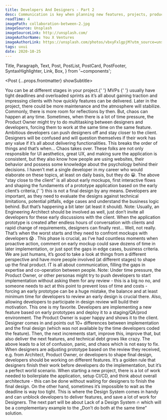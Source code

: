 ```yaml
---
title: Developers And Designers - Part 2
desc: Communication is key when planning new features, projects, products. But who should be involved in a conversation with clients, should there be any review of designs, how to find a balance between designs and implementation? All of these concerns can lead to chaos, let’s learn how to avoid it during product creation.
readTime: 4
imagePath: collaboration-between-2.jpg
imageSource: Unsplash
imageSourceLink: http://unsplash.com/
imageAuthorName: You X Ventures
imageAuthorLink: https://unsplash.com/photos/vbxyFxlgpjM?utm_source=unsplash&utm_medium=referral&utm_content=creditShareLink
tags: uxui
date: 2020-10-25
---
```


  Title,
  Paragraph,
  Text,
  Post,
  PostList,
  PostCard,
  PostFooter,
  SyntaxHighlighter,
  Link,
  Box,
} from '~components';

<Post {...props.frontmatter} showSubtitle>
  <Title level={3}>Problem - Chaos in planning</Title>
  <Paragraph>
    You can be at different stages in your project.{' '}
    <Link href="https://en.wikipedia.org/wiki/Minimum_viable_product">
      MVPs
    </Link>{' '}
    usually have tight deadlines and overloaded sprints as it’s all about
    gaining traction and impressing clients with how quickly features can be
    delivered. Later in the project, there could be more maintenance and the
    atmosphere will stabilize. Commonly, there is more room for reflections by
    then.
  </Paragraph>
  <Paragraph strong>But, chaos can happen at any time.</Paragraph>
  <Paragraph>
    Sometimes, when there is a lot of time pressure, the Product Owner might try
    to do multitasking between designers and developers, forcing them to work at
    the same time on the same feature. Ambitious developers can push designers
    off and stay closer to the client. Designers will be confused and will
    question themselves if their work has any value if it’s all about delivering
    functionalities. This breaks the order of things and that’s when…
  </Paragraph>
  <Paragraph strong lastParagraph>
    Chaos takes over.
  </Paragraph>
  <Title level={3}>Solutions</Title>
  <Title level={4}>DESIGNERS - STAY CLOSE TO THE CLIENT</Title>
  <Paragraph>
    These folks are not only responsible for UI aesthetics, great UX, and making
    sure the application is consistent, but they also know how people are using
    websites, their behavior and possess some knowledge about the psychology
    behind their decisions. I haven’t met a single developer in my career who
    would elaborate on these topics, at least on daily basis, but they do 😀.
  </Paragraph>
  <Paragraph>
    The above "stay close to the client” is all about early mockups, first
    interactive flows and shaping the fundaments of a prototype application
    based on the early client’s criteria,{' '}
    <Text strong>this is not a final design by any means</Text>.
  </Paragraph>
  <Paragraph>
    Developers are important, as they need to evaluate the designs against
    technical limitations, potential pitfalls, edge cases and understand the
    business logic behind.
  </Paragraph>
  <Paragraph>But that’s happening a bit later (at least it should).</Paragraph>
  <Paragraph breakParagraph>
    <Text strong>Note</Text>: Usually, an Engineering Architect should be
    involved as well, just don’t invite all developers for these early
    discussions with the client.
  </Paragraph>
  <Title level={4}>DEVELOPERS - PARTICIPATE IN EARLY DESIGN REVIEW</Title>
  <Paragraph>
    When the application prototype is created after endless hours of
    conversation with clients and rapid change of requirements, designers can
    finally rest…
  </Paragraph>
  <Paragraph>
    Well, not really. That’s when the worst starts and they need to confront
    mockups with developers 😱 . This phase is crucial, as I’ve had countless
    moments when proactive action, comment on early mockup could save dozens of
    time in later implementation, or just spot the gaps in edge cases, business
    criteria.
  </Paragraph>
  <Paragraph>
    We are just humans, it’s good to take a look at things from a different
    perspective and have more people involved (at different stages) to shape up
    the final product. IT is all about communication, filling the gaps in
    expertise and co-operation between people.
  </Paragraph>
  <Paragraph breakParagraph>
    <Text strong>Note</Text>: Under time pressure, the Product Owner, or other
    personas might try to push developers to start implementation without asking
    them for any review - this is a big no no, and someone needs to act at this
    point to prevent loss of time and costs - forcing an early prototype can be
    a huge mistake, the balance and at least minimum time for developers to
    review an early design is crucial there. Also, allowing developers to
    participate in design review will build their motivation.
  </Paragraph>
  <Title level={4}>DON’T DO BOTH AT THE SAME TIME</Title>
  <Paragraph>
    This one is my favorite. Developers are implementing a new feature based on
    early prototypes and deploy it to a staging/QA/prod environment. The Product
    Owner is super happy and shows it to the client. Designer comes in and
    points out 10+ differences between implementation and the final design
    (which was not available by the time developers coded the feature). Then,
    the next increments start, improve this, improve that, but also deliver the
    next features, and technical debt grows like crazy.
  </Paragraph>
  <Paragraph strong>
    The above leads to a lot of confusion, panic, and chaos which is not easy to
    fix.
  </Paragraph>
  <Paragraph>
    When designers are adjusting prototype based on the review they received,
    e.g. from Architect, Product Owner, or developers to shape final design,
    developers should be working on different features. It’s a golden rule that
    designers finish their work before developers do the implementation, but
    it’s a perfect world scenario.
  </Paragraph>
  <Paragraph lastParagraph>
    When starting a new project, there is a lot of work needed to boilerplate
    the application, setup CI/CD, and think about overall architecture - this
    can be done without waiting for designers to finish the final design. On the
    other hand, sometimes it’s impossible to wait as the deadline is way too
    tight. This is where the Design System comes in handy and can unblock
    developers to deliver features, and save a lot of work for Designers.
  </Paragraph>
  <Title level={3}>Closing Notes</Title>
  <Paragraph>
    The next part will be about <Text strong>Lack of a Design System</Text> 🔥
    which will be a complementary example to the „Don’t do both at the same
    time” solution.
  </Paragraph>
  <PostFooter />
</Post>

